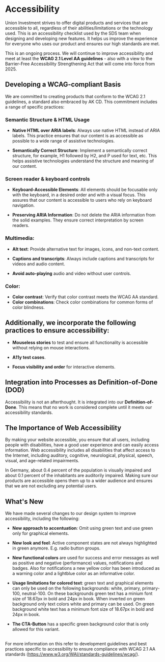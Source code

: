 
<Meta title="Docs/General/Accessibility" />

# Accessibility

Union Investment strives to offer digital products and services that are accessible to all, regardless of their abilities/limitations or the technology used. This is an accessibility checklist used by the SDS team when designing and developing new features. It helps us improve the experience for everyone who uses our product and ensures our high standards are met.

This is an ongoing process. We will continue to improve accessibility and meet at least the **WCAG 2.1 Level AA guidelines** - also with a view to the Barrier-Free Accessibility Strengthening Act that will come into force from 2025.

## Developing a WCAG-compliant Basis

We are committed to creating products that conform to the WCAG 2.1 guidelines, a standard also embraced by AK CD. This commitment includes a range of specific practices:

### Semantic Structure & HTML Usage

- **Native HTML over ARIA labels**: Always use native HTML instead of ARIA labels. This practice ensures that our content is as accessible as possible to a wide range of assistive technologies.

- **Semantically Correct Structure**: Implement a semantically correct structure, for example, H1 followed by H2, and P used for text, etc. This helps assistive technologies understand the structure and meaning of our content.

### Screen reader & keyboard controls

- **Keyboard-Accessible Elements**: All elements should be focusable only with the keyboard, in a desired order and with a visual focus. This assures that our content is accessible to users who rely on keyboard navigation.

- **Preserving ARIA Information**: Do not delete the ARIA information from the solid examples. They ensure correct interpretation by screen readers.

### Multimedia:

- **Alt text**: Provide alternative text for images, icons, and non-text content.

- **Captions and transcripts**: Always include captions and transcripts for videos and audio content.

- **Avoid auto-playing** audio and video without user controls.

### Color:

- **Color contrast**: Verify that color contrast meets the WCAG AA standard.
- **Color combinations**: Check color combinations for common forms of color blindness.

## Additionally, we incorporate the following practices to ensure accessibility:

- **Mouseless stories** to test and ensure all functionality is accessible without relying on mouse interactions.

- **A11y test cases**.

- **Focus visibility and order** for interactive elements.

## Integration into Processes as Definition-of-Done (DOD)

Accessibility is not an afterthought. It is integrated into our **Definition-of-Done**. This means that no work is considered complete until it meets our accessibility standards.

## The Importance of Web Accessibility

By making your website accessible, you ensure that all users, including people with disabilities, have a good user experience and can easily access information. Web accessibility includes all disabilities that affect access to the Internet, including auditory, cognitive, neurological, physical, speech, visual, and age-related impairments.

In Germany, about 0.4 percent of the population is visually impaired and about 0.1 percent of the inhabitants are auditorily impaired. Making sure our products are accessible opens them up to a wider audience and ensures that we are not excluding any potential users.

## What's New

We have made several changes to our design system to improve accessibility, including the following:

- **New approach to accentuation**: Omit using green text and use green only for graphical elements.

- **New look and feel**: Active component states are not always highlighted in green anymore. E.g. radio button groups.

- **New functional colors** are used for success and error messages as well as positive and negative (performance) values, notifications and badges. Also for notifications a new yellow color has been introduced as a warning color and a lightblue color as an informative color.

- **Usage limitations for colored text**: green text and graphical elements can only be used on the following backgrounds: white, primary, primary-100, neutral-100. On these backgrounds green text has a minium font size of 18.67px in bold and 24px in book. When inverted on green background only text colors white and primary can be used. On green background white text has a minimum font size of 18.67px in bold and 24px in book.

- **The CTA-Button** has a specific green background color that is only allowed for this variant.

##

For more information on this refer to development guidelines and best practices specific to accessibility to ensure compliance with WCAG 2.1 AA standards (https://www.w3.org/WAI/standards-guidelines/wcag/).
